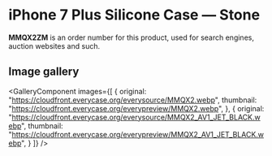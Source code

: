 
# iPhone 7 Plus Silicone Case — Stone

<Callout type='info' emoji='👉🏻'>**MMQX2ZM** is an order number for this product, used for search engines, auction websites and such.</Callout>

## Image gallery

<GalleryComponent
    images={[
      {
        original: "https://cloudfront.everycase.org/everysource/MMQX2.webp",
        thumbnail: "https://cloudfront.everycase.org/everypreview/MMQX2.webp",
      },
      {
        original: "https://cloudfront.everycase.org/everysource/MMQX2_AV1_JET_BLACK.webp",
        thumbnail: "https://cloudfront.everycase.org/everypreview/MMQX2_AV1_JET_BLACK.webp",
      }
    ]}
  />
